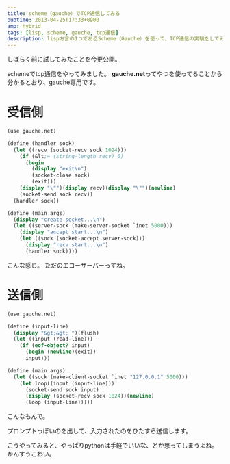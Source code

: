 ```yaml
---
title: scheme（gauche）でTCP通信してみる
pubtime: 2013-04-25T17:33+0900
amp: hybrid
tags: [lisp, scheme, gauche, tcp通信]
description: lisp方言の1つであるScheme（Gauche）を使って、TCP通信の実験をしてみました。
---
```


しばらく前に試してみたことを今更公開。

schemeでtcp通信をやってみました。
**gauche.net**ってやつを使ってることから分かるとおり、gauche専用です。

# 受信側
``` scheme
(use gauche.net)

(define (handler sock)
  (let ((recv (socket-recv sock 1024)))
    (if (&lt;= (string-length recv) 0)
      (begin
        (display "exit\n")
        (socket-close sock)
        (exit)))
    (display "\"")(display recv)(display "\"")(newline)
    (socket-send sock recv))
  (handler sock))

(define (main args)
  (display "create socket...\n")
  (let ((server-sock (make-server-socket `inet 5000)))
    (display "accept start...\n")
    (let ((sock (socket-accept server-sock)))
      (display "recv start...\n")
      (handler sock))))
```
こんな感じ。
ただのエコーサーバーっすね。

# 送信側
``` scheme
(use gauche.net)

(define (input-line)
  (display "&gt;&gt; ")(flush)
  (let ((input (read-line)))
    (if (eof-object? input)
      (begin (newline)(exit))
      input)))

(define (main args)
  (let ((sock (make-client-socket `inet "127.0.0.1" 5000)))
    (let loop((input (input-line)))
      (socket-send sock input)
      (display (socket-recv sock 1024))(newline)
      (loop (input-line)))))
```
こんなもんで。

プロンプトっぽいのを出して、入力されたのをひたすら送信します。

こうやってみると、やっぱりpythonは手軽でいいな、とか思ってしまうよね。
かんすうこわい。
